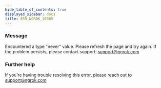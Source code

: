 ```yaml
---
hide_table_of_contents: true
displayed_sidebar: docs
title: ERR_NGROK_10065
---
```


### Message

Encountered a type "never" value. Please refresh the page and try again. If the problem persists, please contact support: support@ngrok.com

### Further help

If you're having trouble resolving this error, please reach out to [support@ngrok.com](mailto:support@ngrok.com?subject=Help%20with%20ERR_NGROK_10065)
